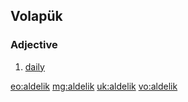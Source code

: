 ==Volapük==

===Adjective===
{{head|vo|adjective}} 

# [[daily]]

[[eo:aldelik]]
[[mg:aldelik]]
[[uk:aldelik]]
[[vo:aldelik]]